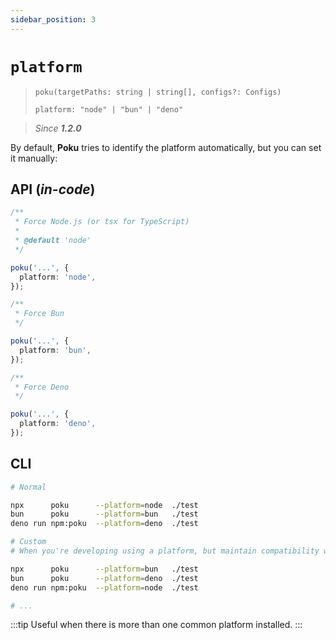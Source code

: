 ```yaml
---
sidebar_position: 3
---
```


# `platform`

> `poku(targetPaths: string | string[], configs?: Configs)`
>
> `platform: "node" | "bun" | "deno"`

> _Since **1.2.0**_

By default, **Poku** tries to identify the platform automatically, but you can set it manually:

## API (_in-code_)

```ts
/**
 * Force Node.js (or tsx for TypeScript)
 *
 * @default 'node'
 */

poku('...', {
  platform: 'node',
});
```

```ts
/**
 * Force Bun
 */

poku('...', {
  platform: 'bun',
});
```

```ts
/**
 * Force Deno
 */

poku('...', {
  platform: 'deno',
});
```

## CLI

```bash
# Normal

npx      poku      --platform=node  ./test
bun      poku      --platform=bun   ./test
deno run npm:poku  --platform=deno  ./test
```

```bash
# Custom
# When you're developing using a platform, but maintain compatibility with others

npx      poku      --platform=bun   ./test
bun      poku      --platform=deno  ./test
deno run npm:poku  --platform=node  ./test

# ...
```

:::tip
Useful when there is more than one common platform installed.
:::

